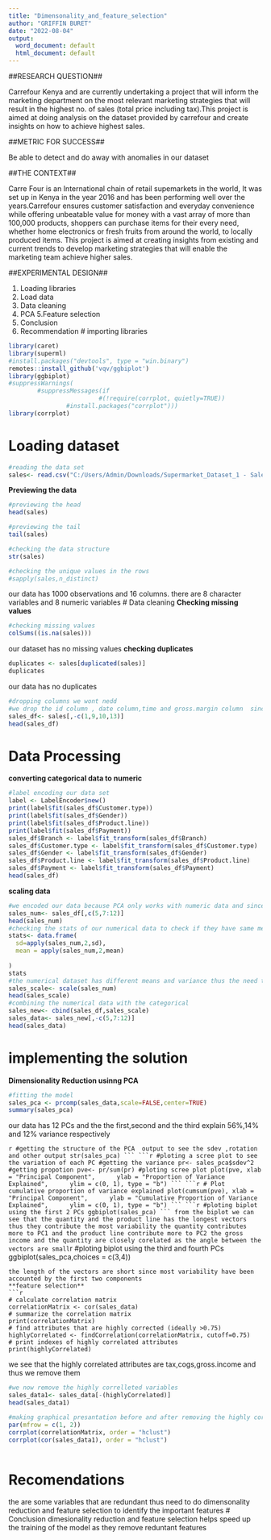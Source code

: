 ---
title: "Dimensonality_and_feature_selection"
author: "GRIFFIN BURET"
date: "2022-08-04"
output:
  word_document: default
  html_document: default
---

##RESEARCH QUESTION##

Carrefour Kenya and are currently undertaking a project that will inform the marketing department on the most relevant marketing strategies that will result in the highest no. of sales (total price including tax).This project is aimed at doing analysis on the dataset provided by carrefour and create insights on how to achieve highest sales.

##METRIC FOR SUCCESS##

Be able to detect and do away with anomalies in our dataset

##THE CONTEXT##

Carre Four is an International chain of retail supemarkets in the world, It was set up in Kenya in the year 2016 and has been performing well over the years.Carrefour ensures customer satisfaction and everyday convenience while offering unbeatable value for money with a vast array of more than 100,000 products, shoppers can purchase items for their every need, whether home electronics or fresh fruits from around the world, to locally produced items.
This project is aimed at creating insights from existing and current trends to develop marketing strategies that will enable the marketing team achieve higher sales.



##EXPERIMENTAL DESIGN##

 1. Loading libraries
 2. Load data
 3. Data cleaning
 4. PCA
 5.Feature selection
 6. Conclusion
 5. Recommendation
# importing libraries
```{r}
library(caret)
library(superml)
#install.packages("devtools", type = "win.binary")
remotes::install_github('vqv/ggbiplot')
library(ggbiplot)
#suppressWarnings(
        #suppressMessages(if
                         #(!require(corrplot, quietly=TRUE))
                #install.packages("corrplot")))
library(corrplot)
```

# Loading dataset

```{r}
#reading the data set
sales<- read.csv("C:/Users/Admin/Downloads/Supermarket_Dataset_1 - Sales Data.csv")
```
 
**Previewing the data**
```{r}
#previewing the head
head(sales)
```

```{r}
#previewing the tail
tail(sales)
```

```{r}
#checking the data structure
str(sales)
```
```{r}
#checking the unique values in the rows
#sapply(sales,n_distinct)
```
our data has 1000 observations and 16 columns.
there are 8 character variables and 8 numeric variables
# Data cleaning
**Checking missing values**
```{r}
#checking missing values
colSums((is.na(sales)))
```
our dataset has no missing values
**checking duplicates **
```{r}
duplicates <- sales[duplicated(sales)]
duplicates
```
our data has no duplicates

```{r}
#dropping columns we wont nedd
#we drop the id column , date column,time and gross.margin column  since we wont need
sales_df<- sales[,-c(1,9,10,13)]
head(sales_df)
```
# Data Processing

**converting categorical data to numeric**

```{r}
#label encoding our data set
label <- LabelEncoder$new()
print(label$fit(sales_df$Customer.type))
print(label$fit(sales_df$Gender))
print(label$fit(sales_df$Product.line))
print(label$fit(sales_df$Payment))
sales_df$Branch <- label$fit_transform(sales_df$Branch)
sales_df$Customer.type <- label$fit_transform(sales_df$Customer.type)
sales_df$Gender <- label$fit_transform(sales_df$Gender)
sales_df$Product.line <- label$fit_transform(sales_df$Product.line)
sales_df$Payment <- label$fit_transform(sales_df$Payment)
head(sales_df)
```


**scaling data**
```{r}
#we encoded our data because PCA only works with numeric data and since it is sensitive to scale of measurement we need to scale our data
sales_num<- sales_df[,c(5,7:12)]
head(sales_num)
#checking the stats of our numerical data to check if they have same mean and variance
stats<- data.frame(
  sd=apply(sales_num,2,sd),
  mean = apply(sales_num,2,mean)
  
)
stats
#the numerical dataset has different means and variance thus the need to scale
sales_scale<- scale(sales_num)
head(sales_scale)
#combining the numerical data with the categorical
sales_new<- cbind(sales_df,sales_scale)
sales_data<- sales_new[,-c(5,7:12)]
head(sales_data)
```

# implementing the solution
**Dimensionality Reduction usinng PCA **
```{r}
#fitting the model
sales_pca <- prcomp(sales_data,scale=FALSE,center=TRUE)
summary(sales_pca)
```
our data has 12 PCs and the the first,second and the third explain 56%,14% and 12% variance respectively

````{r}
#getting the structure of the PCA  output to see the sdev ,rotation and other output
str(sales_pca)
```
```{r}
#ploting a scree plot to see the variation of each PC
#getting the variance
pr<- sales_pca$sdev^2
#getting propotion
pve<- pr/sum(pr)
#ploting scree plot
plot(pve, xlab = "Principal Component",
     ylab = "Proportion of Variance Explained",
     ylim = c(0, 1), type = "b")
```
```{r}
# Plot cumulative proportion of variance explained
plot(cumsum(pve), xlab = "Principal Component",
     ylab = "Cumulative Proportion of Variance Explained",
     ylim = c(0, 1), type = "b")
```
```{r}
#ploting biplot using the first 2 PCs
ggbiplot(sales_pca)
```
from the biplot we can see that the quantity and the product line has the longest vectors thus they contribute the most variability
the quantity contributes more to PC1 and the product line contribute more to PC2
the gross income and the quantity are closely corelated as the angle between the vectors are small
````{r}
#ploting biplot using the third and fourth  PCs
ggbiplot(sales_pca,choices = c(3,4))
```
the length of the vectors are short since most variability have been accounted by the first two components
**feature selection**
```{r}
# calculate correlation matrix
correlationMatrix <- cor(sales_data)
# summarize the correlation matrix
print(correlationMatrix)
# find attributes that are highly corrected (ideally >0.75)
highlyCorrelated <- findCorrelation(correlationMatrix, cutoff=0.75)
# print indexes of highly correlated attributes
print(highlyCorrelated)
```
we see that the highly correlated attributes are tax,cogs,gross.income and   thus we  remove them
```{r}
#we now remove the highly correlleted variables
sales_data1<- sales_data[-(highlyCorrelated)]
head(sales_data1)
```
```{r}
#making graphical presantation before and after removing the highly correlated features
par(mfrow = c(1, 2))
corrplot(correlationMatrix, order = "hclust")
corrplot(cor(sales_data1), order = "hclust")
        
```
# Recomendations
the are some variables that are redundant thus need to do dimensonality  reduction and feature selection to identify the important features
# Conclusion
dimesionality reduction and feature selection helps speed up the training of the model as they remove reduntant features
